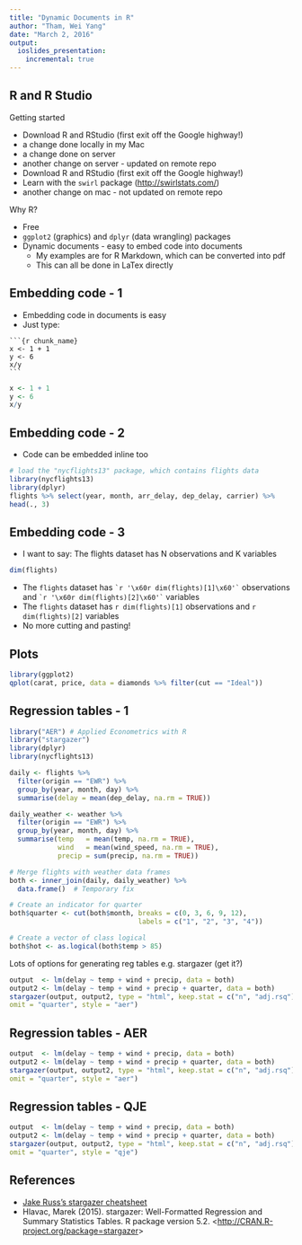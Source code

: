 ```yaml
---
title: "Dynamic Documents in R"
author: "Tham, Wei Yang"
date: "March 2, 2016"
output: 
  ioslides_presentation:
    incremental: true
---
```


## R and R Studio {.build}
Getting started 

- Download R and RStudio (first exit off the Google highway!)
- a change done locally in my Mac
- a change done on server
- another change on server - updated on remote repo 
- Download R and RStudio (first exit off the Google highway!)
- Learn with the `swirl` package (<http://swirlstats.com/>)
- another change on mac - not updated on remote repo

Why R?

- Free
- `ggplot2` (graphics) and `dplyr` (data wrangling) packages
- Dynamic documents - easy to embed code into documents
  + My examples are for R Markdown, which can be converted into pdf 
  + This can all be done in LaTex directly
  
## Embedding code - 1 {.build}

- Embedding code in documents is easy
- Just type:

<pre><code>```{r chunk_name}
x <- 1 + 1
y <- 6
x/y
```</code></pre>

```r
x <- 1 + 1
y <- 6
x/y
```

## Embedding code - 2 {.build}

- Code can be embedded inline too
```r
# load the "nycflights13" package, which contains flights data
library(nycflights13)
library(dplyr)
flights %>% select(year, month, arr_delay, dep_delay, carrier) %>% 
head(., 3)
```

## Embedding code - 3 {.build}

- I want to say: The flights dataset has N observations and K variables
```r
dim(flights)
```

- The `flights` dataset has `` `r '\x60r dim(flights)[1]\x60'` ``  observations and `` `r '\x60r dim(flights)[2]\x60'` `` variables
- The `flights` dataset has `r dim(flights)[1]` observations and `r dim(flights)[2]` variables
- No more cutting and pasting!

## Plots {.build}
```r
library(ggplot2)
qplot(carat, price, data = diamonds %>% filter(cut == "Ideal"))
```

## Regression tables - 1 
```r
library("AER") # Applied Econometrics with R
library("stargazer")
library(dplyr)
library(nycflights13)

daily <- flights %>%
  filter(origin == "EWR") %>%
  group_by(year, month, day) %>%
  summarise(delay = mean(dep_delay, na.rm = TRUE))

daily_weather <- weather %>%
  filter(origin == "EWR") %>%
  group_by(year, month, day) %>%
  summarise(temp   = mean(temp, na.rm = TRUE),
            wind   = mean(wind_speed, na.rm = TRUE),
            precip = sum(precip, na.rm = TRUE))

# Merge flights with weather data frames
both <- inner_join(daily, daily_weather) %>% 
  data.frame()  # Temporary fix

# Create an indicator for quarter
both$quarter <- cut(both$month, breaks = c(0, 3, 6, 9, 12), 
                                labels = c("1", "2", "3", "4"))

# Create a vector of class logical
both$hot <- as.logical(both$temp > 85)
```

Lots of options for generating reg tables e.g. stargazer (get it?)
```r
output  <- lm(delay ~ temp + wind + precip, data = both)
output2 <- lm(delay ~ temp + wind + precip + quarter, data = both)
stargazer(output, output2, type = "html", keep.stat = c("n", "adj.rsq"), 
omit = "quarter", style = "aer")
```

## Regression tables - AER {.flexbox .vcenter}
```r
output  <- lm(delay ~ temp + wind + precip, data = both)
output2 <- lm(delay ~ temp + wind + precip + quarter, data = both)
stargazer(output, output2, type = "html", keep.stat = c("n", "adj.rsq"),  
omit = "quarter", style = "aer")
```

## Regression tables - QJE {.flexbox .vcenter}
```r
output  <- lm(delay ~ temp + wind + precip, data = both)
output2 <- lm(delay ~ temp + wind + precip + quarter, data = both)
stargazer(output, output2, type = "html", keep.stat = c("n", "adj.rsq"),  
omit = "quarter", style = "qje")
```

## References

- [Jake Russ's stargazer cheatsheet](http://jakeruss.com/cheatsheets/stargazer.html)
- Hlavac, Marek (2015). stargazer: Well-Formatted Regression and Summary Statistics Tables. R
package version 5.2. <<http://CRAN.R-project.org/package=stargazer>>